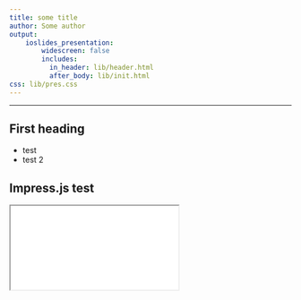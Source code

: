 ```yaml
---
title: some title 
author: Some author
output:
    ioslides_presentation:
        widescreen: false
        includes:
          in_header: lib/header.html
          after_body: lib/init.html
css: lib/pres.css
---
```



--- 



## First heading {.build}

- test 
- test 2

## Impress.js test

<iframe src="content/impressjs/impressjs_template.html" />
